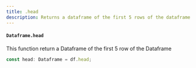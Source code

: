 ```yaml
---
title: .head
description: Returns a dataframe of the first 5 rows of the dataframe
---
```


#### `Dataframe.head`

This function return a Dataframe of the first 5 row of the Dataframe

```typescript
const head: Dataframe = df.head;
```
